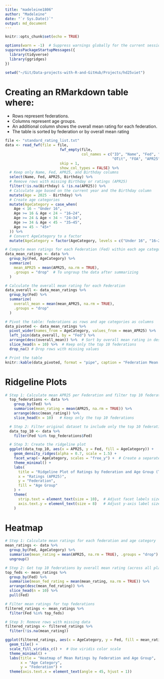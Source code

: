 ```yaml
---
title: "madeleine1806"
author: "Madeleine"
date: "`r Sys.Date()`"
output: md_document
---
```


```r
knitr::opts_chunk$set(echo = TRUE)
```
```r
options(warn = -1)  # Suppress warnings globally for the current session
suppressPackageStartupMessages({
  library(tidyverse)
  library(ggridges)
})

setwd("~/Git/Data-projects-with-R-and-GitHub/Projects/hd25viet")

```
# Creating an RMarkdown table where: 
- Rows represent federations. 
- Columns represent age groups. 
- An additional column shows the overall mean rating for each federation. 
- The table is sorted by federation or by overall mean rating
```r
file <- "standard_rating_list.txt"
data <- read_fwf(file = file, 
                         fwf_empty(file, 
                                   col_names = c("ID", "Name", "Fed", "Sex", "Tit", "WTit", 
                                                 "OTit", "FOA", "APR25", "Gms", "K", "Birthday", "Flag")),
                         skip = 1,
                         show_col_types = FALSE) %>%
  # Keep only Name, Fed, APR25, and Birthday columns
  select(Name, Fed, APR25, Birthday) %>%
  # Remove rows with missing Birthday or ratings (APR25)
  filter(!is.na(Birthday) & !is.na(APR25)) %>%
  # Calculate age based on the current year and the Birthday column
  mutate(Age = 2025 - Birthday) %>%
  # Create age categories
  mutate(AgeCategory = case_when(
    Age < 16 ~ "Under 16",
    Age >= 16 & Age < 24 ~ "16–24",
    Age >= 24 & Age < 34 ~ "24–34",
    Age >= 34 & Age < 45 ~ "35–45",
    Age >= 45 ~ "45+"
  )) %>%
  # Convert AgeCategory to a factor
  mutate(AgeCategory = factor(AgeCategory, levels = c("Under 16", "16–24", "24–34", "35–45", "45+")))

# Compute mean ratings for each Federation (Fed) within each age category
data_mean_ratings <- data %>%
  group_by(Fed, AgeCategory) %>%
  summarize(
    mean_APR25 = mean(APR25, na.rm = TRUE),
    .groups = "drop"  # To ungroup the data after summarizing
  )

# Calculate the overall mean rating for each Federation
data_overall <- data_mean_ratings %>%
  group_by(Fed) %>%
  summarize(
    overall_mean = mean(mean_APR25, na.rm = TRUE),
    .groups = "drop"
  )

# Pivot the table: federations as rows and age categories as columns
data_pivoted <- data_mean_ratings %>%
  pivot_wider(names_from = AgeCategory, values_from = mean_APR25) %>%
  left_join(data_overall, by = "Fed") %>%
  arrange(desc(overall_mean)) %>%  # Sort by overall mean rating in descending order
  slice_head(n = 10) %>%  # Keep only the top 10 federations
  drop_na() # Drop rows with missing values

# Print the table
knitr::kable(data_pivoted, format = "pipe", caption = "Federation Mean Ratings by Age Category with Overall Mean Rating")
```
# Ridgeline Plots
```r
# Step 1: Calculate mean APR25 per Federation and filter top 10 federations
  top_federations <- data %>%
    group_by(Fed) %>%
    summarise(mean_rating = mean(APR25, na.rm = TRUE)) %>%
    arrange(desc(mean_rating)) %>%
    slice_head(n = 10)   # Keep only the top 10 federations

  # Step 2: Filter original dataset to include only the top 10 federations
  data_top_10 <- data %>%
    filter(Fed %in% top_federations$Fed)

  # Step 3: Create the ridgeline plot
  ggplot(data_top_10, aes(x = APR25, y = Fed, fill = AgeCategory)) +
    geom_density_ridges(alpha = 0.7, scale = 1.5) +
    facet_wrap(~ AgeCategory, scales = "free_y") +  # Create a separate plot per age category
    theme_minimal() +
    labs(
      title = "Ridgeline Plot of Ratings by Federation and Age Group (Top 10 Federations)",
      x = "Ratings (APR25)",
      y = "Federation",
      fill = "Age Group"
    ) +
    theme(
      strip.text = element_text(size = 10),  # Adjust facet labels size
      axis.text.y = element_text(size = 8)   # Adjust y-axis label size
    )
```
# Heatmap
```r
# Step 1: Calculate mean ratings for each federation and age category
mean_ratings <- data %>%
  group_by(Fed, AgeCategory) %>%
  summarise(mean_rating = mean(APR25, na.rm = TRUE), .groups = "drop") %>%  # Drops grouping after summarising
  ungroup()

# Step 2: Get top 10 federations by overall mean rating (across all players)
top_feds <- mean_ratings %>%
  group_by(Fed) %>%
  summarise(mean_fed_rating = mean(mean_rating, na.rm = TRUE)) %>%
  arrange(desc(mean_fed_rating)) %>%
  slice_head(n = 10) %>%
  pull(Fed)

# Filter mean ratings for top federations
filtered_ratings <- mean_ratings %>%
  filter(Fed %in% top_feds)

# Step 3: Remove rows with missing data
filtered_ratings <- filtered_ratings %>%
  filter(!is.na(mean_rating))

ggplot(filtered_ratings, aes(x = AgeCategory, y = Fed, fill = mean_rating)) +
  geom_tile() +
  scale_fill_viridis_c() +  # Use viridis color scale
  theme_minimal() +
  labs(title = "Heatmap of Mean Ratings by Federation and Age Group",
       x = "Age Category",
       y = "Federation") +
  theme(axis.text.x = element_text(angle = 45, hjust = 1)) 
``` 